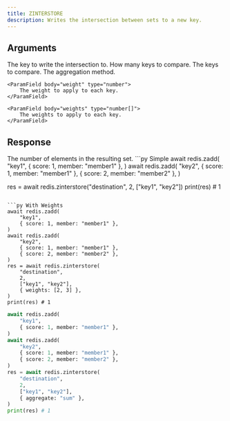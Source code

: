 ```yaml
---
title: ZINTERSTORE
description: Writes the intersection between sets to a new key.
---
```



## Arguments 

<ParamField body="destination" type="string" required>
  The key to write the intersection to.
</ParamField>

<ParamField body="keys" type="integer" required>
  How many keys to compare.
</ParamField>

<ParamField body="keys" type="string | string[]" required>
  The keys to compare.
</ParamField>

<ParamField body="options">
    <ParamField body="aggregate" type="sum | min | max">
        The aggregation method.
    </ParamField>

    <ParamField body="weight" type="number">
        The weight to apply to each key.
    </ParamField>
    
    <ParamField body="weights" type="number[]">
        The weights to apply to each key.
    </ParamField>
    
</ParamField>

## Response

<ResponseField  required>
    The number of elements in the resulting set.
</ResponseField>



<RequestExample>
```py Simple
await redis.zadd(
    "key1", 
    { score: 1, member: "member1" },
)
await redis.zadd(
    "key2",
    { score: 1, member: "member1" },
    { score: 2, member: "member2" },
)

res = await redis.zinterstore("destination", 2, ["key1", "key2"])
print(res) # 1
```

```py With Weights
await redis.zadd(
    "key1", 
    { score: 1, member: "member1" },
)
await redis.zadd(
    "key2",
    { score: 1, member: "member1" },
    { score: 2, member: "member2" },
)
res = await redis.zinterstore(
    "destination",
    2,
    ["key1", "key2"],
    { weights: [2, 3] },
)
print(res) # 1
```


```py Aggregate
await redis.zadd(
    "key1", 
    { score: 1, member: "member1" },
)
await redis.zadd(
    "key2",
    { score: 1, member: "member1" },
    { score: 2, member: "member2" },
)
res = await redis.zinterstore(
    "destination",
    2,
    ["key1", "key2"],
    { aggregate: "sum" },
)
print(res) # 1
```
</RequestExample>
